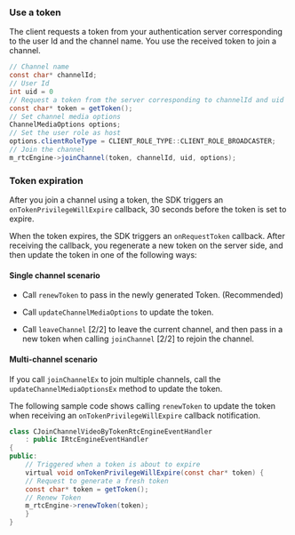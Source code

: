<PlatformWrapper platform="unreal, blueprint">

### Use a token

The client requests a token from your authentication server corresponding to the user Id and the channel name. You use the received token to join a channel.

```java
// Channel name
const char* channelId;
// User Id
int uid = 0
// Request a token from the server corresponding to channelId and uid
const char* token = getToken();
// Set channel media options
ChannelMediaOptions options;
// Set the user role as host
options.clientRoleType = CLIENT_ROLE_TYPE::CLIENT_ROLE_BROADCASTER;
// Join the channel
m_rtcEngine->joinChannel(token, channelId, uid, options);
```

### Token expiration 

After you join a channel using a token, the SDK triggers an `onTokenPrivilegeWillExpire` callback, 30 seconds before the token is set to expire.

When the token expires, the SDK triggers an `onRequestToken` callback. After receiving the callback, you regenerate a new token on the server side, and then update the token in one of the following ways:

#### Single channel scenario

* Call `renewToken` to pass in the newly generated Token. (Recommended)

* Call `updateChannelMediaOptions` to update the token.

* Call `leaveChannel` [2/2] to leave the current channel, and then pass in a new token when calling `joinChannel` [2/2] to rejoin the channel.

#### Multi-channel scenario

If you call `joinChannelEx` to join multiple channels, call the `updateChannelMediaOptionsEx` method to update the token.

The following sample code shows calling `renewToken` to update the token when receiving an `onTokenPrivilegeWillExpire` callback notification.

```java
class CJoinChannelVideoByTokenRtcEngineEventHandler
    : public IRtcEngineEventHandler
{
public:
    // Triggered when a token is about to expire
    virtual void onTokenPrivilegeWillExpire(const char* token) {
    // Request to generate a fresh token
    const char* token = getToken();
    // Renew Token
    m_rtcEngine->renewToken(token);
    }
}
```

</PlatformWrapper>
